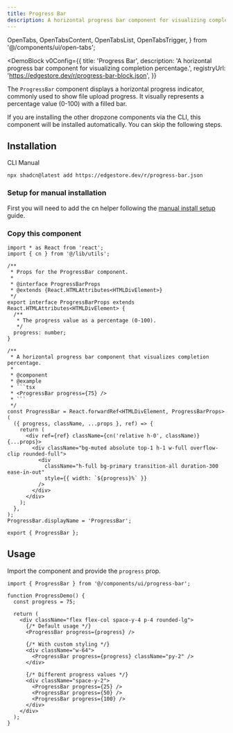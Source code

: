 ```yaml
---
title: Progress Bar
description: A horizontal progress bar component for visualizing completion percentage.
---
```


  OpenTabs,
  OpenTabsContent,
  OpenTabsList,
  OpenTabsTrigger,
} from '@/components/ui/open-tabs';

<DemoBlock
  v0Config={{
    title: 'Progress Bar',
    description:
      'A horizontal progress bar component for visualizing completion percentage.',
    registryUrl: 'https://edgestore.dev/r/progress-bar-block.json',
  }}
>
  <ProgressBarUsage />
</DemoBlock>

The `ProgressBar` component displays a horizontal progress indicator, commonly used to show file upload progress. It visually represents a percentage value (0-100) with a filled bar.

<Callout>
  If you are installing the other dropzone components via the CLI, this
  component will be installed automatically. You can skip the following steps.
</Callout>

## Installation

<OpenTabs defaultValue="cli">
<OpenTabsList>
  <OpenTabsTrigger value="cli">CLI</OpenTabsTrigger>
  <OpenTabsTrigger value="manual">Manual</OpenTabsTrigger>
</OpenTabsList>

<OpenTabsContent value="cli">

```package-install
npx shadcn@latest add https://edgestore.dev/r/progress-bar.json
```

</OpenTabsContent>

<OpenTabsContent value="manual">

<Steps>
<Step>

### Setup for manual installation

First you will need to add the cn helper following the [manual install setup](./manual-install) guide.

</Step>
<Step>

### Copy this component

<LimitedCode>

````tsx
import * as React from 'react';
import { cn } from '@/lib/utils';

/**
 * Props for the ProgressBar component.
 *
 * @interface ProgressBarProps
 * @extends {React.HTMLAttributes<HTMLDivElement>}
 */
export interface ProgressBarProps extends React.HTMLAttributes<HTMLDivElement> {
  /**
   * The progress value as a percentage (0-100).
   */
  progress: number;
}

/**
 * A horizontal progress bar component that visualizes completion percentage.
 *
 * @component
 * @example
 * ```tsx
 * <ProgressBar progress={75} />
 * ```
 */
const ProgressBar = React.forwardRef<HTMLDivElement, ProgressBarProps>(
  ({ progress, className, ...props }, ref) => {
    return (
      <div ref={ref} className={cn('relative h-0', className)} {...props}>
        <div className="bg-muted absolute top-1 h-1 w-full overflow-clip rounded-full">
          <div
            className="h-full bg-primary transition-all duration-300 ease-in-out"
            style={{ width: `${progress}%` }}
          />
        </div>
      </div>
    );
  },
);
ProgressBar.displayName = 'ProgressBar';

export { ProgressBar };
````

</LimitedCode>

</Step>
</Steps>

</OpenTabsContent>
</OpenTabs>

## Usage

Import the component and provide the `progress` prop.

```tsx
import { ProgressBar } from '@/components/ui/progress-bar';

function ProgressDemo() {
  const progress = 75;

  return (
    <div className="flex flex-col space-y-4 p-4 rounded-lg">
      {/* Default usage */}
      <ProgressBar progress={progress} />

      {/* With custom styling */}
      <div className="w-64">
        <ProgressBar progress={progress} className="py-2" />
      </div>

      {/* Different progress values */}
      <div className="space-y-2">
        <ProgressBar progress={25} />
        <ProgressBar progress={50} />
        <ProgressBar progress={100} />
      </div>
    </div>
  );
}
```
